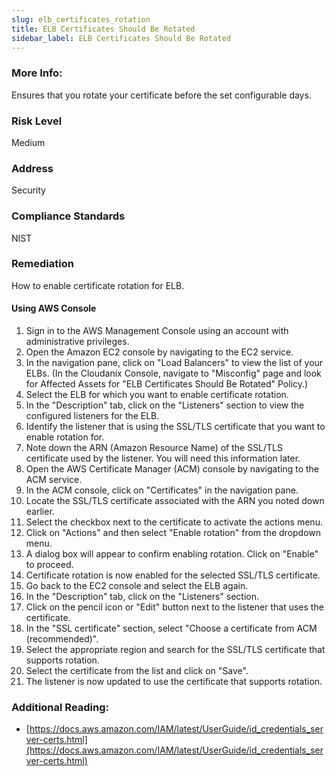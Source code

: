 ```yaml
---
slug: elb_certificates_rotation
title: ELB Certificates Should Be Rotated
sidebar_label: ELB Certificates Should Be Rotated
---
```


### More Info:

Ensures that you rotate your certificate before the set configurable days.

### Risk Level

Medium

### Address

Security

### Compliance Standards

NIST

### Remediation

How to enable certificate rotation for ELB.

#### Using AWS Console

1. Sign in to the AWS Management Console using an account with administrative privileges.
2. Open the Amazon EC2 console by navigating to the EC2 service.
3. In the navigation pane, click on "Load Balancers" to view the list of your ELBs.
    (In the Cloudanix Console, navigate to "Misconfig" page and look for Affected Assets for "ELB Certificates Should Be Rotated" Policy.)
4. Select the ELB for which you want to enable certificate rotation.
5. In the "Description" tab, click on the "Listeners" section to view the configured listeners for the ELB.
6. Identify the listener that is using the SSL/TLS certificate that you want to enable rotation for.
7. Note down the ARN (Amazon Resource Name) of the SSL/TLS certificate used by the listener. You will need this information later.
8. Open the AWS Certificate Manager (ACM) console by navigating to the ACM service.
9. In the ACM console, click on "Certificates" in the navigation pane.
10. Locate the SSL/TLS certificate associated with the ARN you noted down earlier.
11. Select the checkbox next to the certificate to activate the actions menu.
12. Click on "Actions" and then select "Enable rotation" from the dropdown menu.
13. A dialog box will appear to confirm enabling rotation. Click on "Enable" to proceed.
14. Certificate rotation is now enabled for the selected SSL/TLS certificate.
15. Go back to the EC2 console and select the ELB again.
16. In the "Description" tab, click on the "Listeners" section.
17. Click on the pencil icon or "Edit" button next to the listener that uses the certificate.
18. In the "SSL certificate" section, select "Choose a certificate from ACM (recommended)".
19. Select the appropriate region and search for the SSL/TLS certificate that supports rotation.
20. Select the certificate from the list and click on "Save".
21. The listener is now updated to use the certificate that supports rotation.

### Additional Reading:

- [https://docs.aws.amazon.com/IAM/latest/UserGuide/id_credentials_server-certs.html](https://docs.aws.amazon.com/IAM/latest/UserGuide/id_credentials_server-certs.html) 

